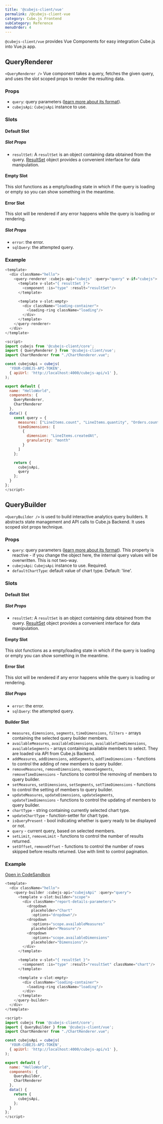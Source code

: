 ```yaml
---
title: '@cubejs-client/vue'
permalink: /@cubejs-client-vue
category: Cube.js Frontend
subCategory: Reference
menuOrder: 4
---
```


`@cubejs-client/vue` provides Vue Components for easy integration Cube.js
into Vue.js app.

## QueryRenderer

`<QueryRenderer />` Vue component takes a query, fetches the given query, and uses the slot scoped props to render the resulting data.

### Props

- `query`: query parameters ([learn more about its format](query-format)).
- `cubejsApi`: `CubejsApi` instance to use.

### Slots

#### Default Slot

##### Slot Props

- `resultSet`: A `resultSet` is an object containing data obtained from the query. [ResultSet](@cubejs-client-core#result-set) object provides a convenient interface for data manipulation.

#### Empty Slot

This slot functions as a empty/loading state in which if the query is loading or empty so you can show
something in the meantime.

#### Error Slot

This slot will be rendered if any error happens while the query is loading or rendering.

##### Slot Props

- `error`: the error.
- `sqlQuery`: the attempted query.

### Example
```js
<template>
  <div className="hello">
    <query-renderer :cubejs-api="cubejs" :query="query" v-if="cubejs">
      <template v-slot="{ resultSet }">
        <component :is="type" :result="resultSet"/>
      </template>

      <template v-slot:empty>
        <div className="loading-container">
          <loading-ring className="loading"/>
        </div>
      </template>
    </query-renderer>
  </div>
</template>

<script>
import cubejs from '@cubejs-client/core';
import { QueryRenderer } from '@cubejs-client/vue';
import ChartRenderer from "./ChartRenderer.vue";

const cubejsApi = cubejs(
  'YOUR-CUBEJS-API-TOKEN',
  { apiUrl: 'http://localhost:4000/cubejs-api/v1' },
);

export default {
  name: "HelloWorld",
  components: {
    QueryRenderer,
    ChartRenderer
  },
  data() {
    const query = {
      measures: ["LineItems.count", "LineItems.quantity", "Orders.count"],
      timeDimensions: [
        {
          dimension: "LineItems.createdAt",
          granularity: "month"
        }
      ]
    };

    return {
      cubejsApi,
      query
    };
  }
};
</script>
```

## QueryBuilder
`<QueryBuilder />` is used to build interactive analytics query builders. It abstracts state management and API calls to Cube.js Backend. It uses scoped slot props technique.

### Props

- `query`: query parameters ([learn more about its format](query-format)). This property is reactive - if you change the object here,
the internal query values will be overwritten. This is not two-way.
- `cubejsApi`: `CubejsApi` instance to use. Required.
- `defaultChartType`: default value of chart type. Default: 'line'.

### Slots

#### Default Slot

##### Slot Props

- `resultSet`: A `resultSet` is an object containing data obtained from the query. [ResultSet](@cubejs-client-core#result-set) object provides a convenient interface for data manipulation.

#### Empty Slot

This slot functions as a empty/loading state in which if the query is loading or empty you can show
something in the meantime.

#### Error Slot

This slot will be rendered if any error happens while the query is loading or rendering.

##### Slot Props

- `error`: the error.
- `sqlQuery`: the attempted query.

#### Builder Slot

- `measures`, `dimensions`, `segments`, `timeDimensions`, `filters` - arrays containing the
selected query builder members.
- `availableMeasures`, `availableDimensions`, `availableTimeDimensions`,
`availableSegments` - arrays containing available members to select. They are loaded via
API from Cube.js Backend.
- `addMeasures`, `addDimensions`, `addSegments`, `addTimeDimensions` - functions to control the adding of new members to query builder.
- `removeMeasures`, `removeDimensions`, `removeSegments`, `removeTimeDimensions` - functions to control the removing of members to query builder.
- `setMeasures`, `setDimensions`, `setSegments`, `setTimeDimensions` - functions to control the setting of members to query builder.
- `updateMeasures`, `updateDimensions`, `updateSegments`, `updateTimeDimensions` - functions to control the updating of members to query builder.
- `chartType` - string containing currently selected chart type.
- `updateChartType` - function-setter for chart type.
- `isQueryPresent` - bool indicating whether is query ready to be displayed or not.
- `query` - current query, based on selected members.
- `setLimit`, `removeLimit` - functions to control the number of results returned.
- `setOffset`, `removeOffset` - functions to control the number of rows skipped before results returned. Use with limit to control pagination.

### Example
[Open in CodeSandbox](https://codesandbox.io/s/vuejs-query-builder-with-vuejs-urqyj)
```js
<template>
  <div className="hello">
    <query-builder :cubejs-api="cubejsApi" :query="query">
      <template v-slot:builder="scope">
        <div className="report-details-parameters">
          <dropdown
            placeholder="Chart"
            :options="dropdown"/>
          <dropdown
            :options="scope.availableMeasures"
            placeholder="Measure"/>
          <dropdown
            :options="scope.availableDimensions"
            placeholder="Dimensions"/>
        </div>
      </template>

      <template v-slot="{ resultSet }">
        <component :is="type" :result="resultSet" className="chart"/>
      </template>

      <template v-slot:empty>
        <div className="loading-container">
          <loading-ring className="loading"/>
        </div>
      </template>
    </query-builder>
  </div>
</template>

<script>
import cubejs from '@cubejs-client/core';
import { QueryBuilder } from '@cubejs-client/vue';
import ChartRenderer from "./ChartRenderer.vue";

const cubejsApi = cubejs(
  'YOUR-CUBEJS-API-TOKEN',
  { apiUrl: 'http://localhost:4000/cubejs-api/v1' },
);

export default {
  name: "HelloWorld",
  components: {
    QueryBuilder,
    ChartRenderer
  },
  data() {
    return {
      cubejsApi,
    };
  }
};
</script>
```
